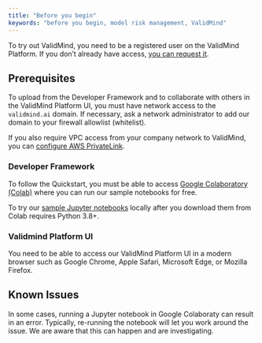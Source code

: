 ```yaml
---
title: "Before you begin"
keywords: "before you begin, model risk management, ValidMind"
---
```


To try out ValidMind, you need to be a registered user on the ValidMind Platform. If you don't already have access,  [you can request it](https://validmind.com/demo).

## Prerequisites

To upload from the Developer Framework and to collaborate with others in the ValidMind Platform UI, you must have network access to the `validmind.ai` domain. If necessary, ask a network administrator to add our domain to your firewall allowlist (whitelist). 

If you also require VPC access from your company network to ValidMind, you can [configure AWS PrivateLink](configure-aws-privatelink.qmd).

### Developer Framework

To follow the Quickstart, you must be able to access [Google Colaboratory (Colab)](https://colab.research.google.com/) where you can run our sample notebooks for free. 

To try our [sample Jupyter notebooks](jupyter-notebooks.qmd) locally after you download them from Colab requires Python 3.8+. 

### Validmind Platform UI

You need to be able to access our ValidMind Platform UI in a modern browser such as Google Chrome, Apple Safari, Microsoft Edge, or Mozilla Firefox.

## Known Issues

In some cases, running a Jupyter notebook in Google Colaboraty can result in an error. Typically, re-running the notebook will let you work around the issue. We are aware that this can happen and are investigating.